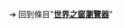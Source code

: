 {{LSR|
 article = 世界之窗瀏覽器
|latest_release_version = 
|latest_release_date = 
}}<noinclude>

➔ 回到條目"'''[[世界之窗瀏覽器]]'''"
[[Category:最新穩定版模板|{{SUBPAGENAME}}]]
</noinclude>